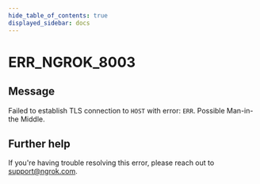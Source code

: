 ```yaml
---
hide_table_of_contents: true
displayed_sidebar: docs
---
```



# ERR_NGROK_8003

## Message

Failed to establish TLS connection to `HOST` with error: `ERR`. Possible Man-in-the Middle.

<ErrorDetails error="err_ngrok_8003" />

## Further help

If you're having trouble resolving this error, please reach out to [support@ngrok.com](mailto:support@ngrok.com?subject=Help%20with%20ERR_NGROK_8003).
